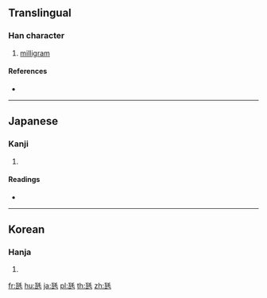 ==Translingual==

===Han character===
{{Han char|rn=98|rad=瓦|as=04|sn=9|four=12711|canj=MNHQU|ids=⿺瓦毛}}

# [[milligram]]

====References====
* {{Han ref|kx=0748.201|dkj=21466|dj=1157.090|hdz=21422.121|uh=74F1|ud=29937}}

----

==Japanese==

===Kanji===
{{ja-kanji|grade=|rs=瓦04}}

# {{defn|lang=ja|sort=瓦04}}

====Readings====
* {{ja-readings|on=|kun=[[ミリグラム]] (miriguramu)|nanori=}}

----

==Korean==

===Hanja===
{{ko-hanja|hangeul=밀리그램|rv=milligeuraem|mr=milligŭraem}}

# {{defn|lang=ko|sort=瓦12}}

[[fr:瓱]]
[[hu:瓱]]
[[ja:瓱]]
[[pl:瓱]]
[[th:瓱]]
[[zh:瓱]]